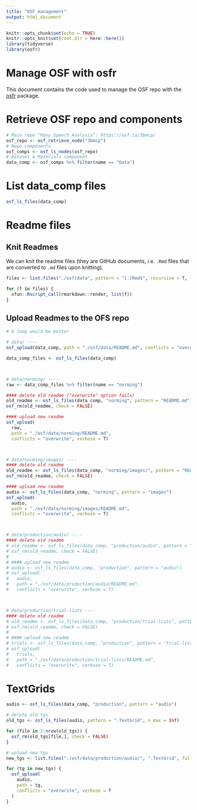 ```yaml
---
title: "OSF management"
output: html_document
---
```


```r
knitr::opts_chunk$set(echo = TRUE)
knitr::opts_knit$set(root.dir = here::here())
library(tidyverse)
library(osfr)
```

# Manage OSF with osfr

This document contains the code used to manage the OSF repo with the [osfr](https://docs.ropensci.org/osfr/) package.

# Retrieve OSF repo and components

```r
# Main repo "Many Speech Analysis": https://osf.io/3bmcp/
osf_repo <- osf_retrieve_node("3bmcp")
# Repo components
osf_comps <- osf_ls_nodes(osf_repo)
# Dataset & Materials component
data_comp <- osf_comps %>% filter(name == "Data")
```

# List data_comp files

```r
osf_ls_files(data_comp)
```

# Readme files

## Knit Readmes

We can knit the readme files (they are GitHub documents, i.e. `.Rmd` files that are converted to `.md` files upon knitting).

```r
files <- list.files("./osf/data", pattern = "[.]Rmd$", recursive = T, full.names = T)

for (f in files) {
  xfun::Rscript_call(rmarkdown::render, list(f))
}
```

## Upload Readmes to the OFS repo

```r
# A loop would be better

# data/ ----
osf_upload(data_comp, path = "./osf/data/README.md", conflicts = "overwrite", verbose = T)

data_comp_files <- osf_ls_files(data_comp)



# data/norming/ ----
raw <- data_comp_files %>% filter(name == "norming")

#### delete old readme ("overwrite" option fails)
old_readme <- osf_ls_files(data_comp, "norming", pattern = "README.md")
osf_rm(old_readme, check = FALSE)

#### upload new readme
osf_upload(
  raw,
  path = "./osf/data/norming/README.md",
  conflicts = "overwrite", verbose = T)



# data/norming/images/ ----
#### delete old readme
old_readme <- osf_ls_files(data_comp, "norming/images/", pattern = "README.md")
osf_rm(old_readme, check = FALSE)

#### upload new readme
audio <- osf_ls_files(data_comp, "norming", pattern = "images")
osf_upload(
  audio,
  path = "./osf/data/norming/images/README.md",
  conflicts = "overwrite", verbose = T)



# data/production/audio/ ----
#### delete old readme
# old_readme <- osf_ls_files(data_comp, "production/audio", pattern = "README.md")
# osf_rm(old_readme, check = FALSE)
# 
# #### upload new readme
# audio <- osf_ls_files(data_comp, "production", pattern = "audio")
# osf_upload(
#   audio,
#   path = "./osf/data/production/audio/README.md",
#   conflicts = "overwrite", verbose = T)



# data/production/trial-lists ----
#### delete old readme
# old_readme <- osf_ls_files(data_comp, "production/trial-lists", pattern = "README.md")
# osf_rm(old_readme, check = FALSE)
# 
# #### upload new readme
# trials <- osf_ls_files(data_comp, "production", pattern = "trial-lists")
# osf_upload(
#   trials,
#   path = "./osf/data/production/trial-lists/README.md",
#   conflicts = "overwrite", verbose = T)
```

# TextGrids

```r
audio <- osf_ls_files(data_comp, "production", pattern = "audio")

# delete old tgs
old_tgs <- osf_ls_files(audio, pattern = ".TextGrid", n_max = Inf)

for (file in 2:nrow(old_tgs)) {
  osf_rm(old_tgs[file,], check = FALSE)
}

# upload new tgs
new_tgs <- list.files("./osf/data/production/audio/", ".TextGrid", full.names = TRUE)

for (tg in new_tgs) {
  osf_upload(
    audio,
    path = tg,
    conflicts = "overwrite", verbose = T
  )
}
```